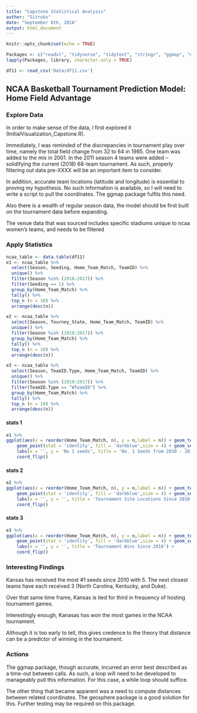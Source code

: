 ```yaml
---
title: "Capstone Statistical Analysis"
author: "Sitruks"
date: "September 8th, 2018"
output: html_document
---
```


```r
knitr::opts_chunk$set(echo = TRUE)

Packages <- c("readxl", "tidyverse", "tidytext", "stringr", "ggmap", "naniar", "data.table", "readr")
lapply(Packages, library, character.only = TRUE)
```


```r

df11 <- read_csv('Data/df11.csv')
```

## NCAA Basketball Tournament Prediction Model: Home Field Advantage

### **Explore Data**

In order to make sense of the data, I first explored it (InitialVisualization_Capstone.R).

Immediately, I was reminded of the discrepancies in tournament play over time, namely the total field change from 32 to 64 in 1985. One team was added to the mix in 2001. In the 2011 season 4 teams were added -- solidifying the current (2018) 68-team tournament. As such, properly filtering out data pre-XXXX will be an important item to consider. 

In addition, accurate team locations (latitude and longitude) is essential to proving my hypothesis. No such information is available, so I will need to write a script to pull the coordinates. The ggmap package fulfils this need. 

Also there is a wealth of regular season data, the model should be first built on the tournament data before expanding.

The venue data that was sourced includes specific stadiums unique to ncaa women's teams, and needs to be filtered 

### **Apply Statistics**


```r
ncaa_table <- data.table(df11)
e1 <- ncaa_table %>%
  select(Season, Seeding, Home_Team_Match, TeamID) %>% 
  unique() %>%
  filter(Season %in% (2010:2017)) %>%
  filter(Seeding == 1) %>% 
  group_by(Home_Team_Match) %>% 
  tally() %>% 
  top_n (n = 10) %>% 
  arrange(desc(n)) 

e2 <- ncaa_table %>%
  select(Season, Tourney_State, Home_Team_Match, TeamID) %>% 
  unique() %>%
  filter(Season %in% (2010:2017)) %>%
  group_by(Home_Team_Match) %>% 
  tally() %>% 
  top_n (n = 10) %>% 
  arrange(desc(n)) 

e3 <- ncaa_table %>%
  select(Season, TeamID.Type, Home_Team_Match, TeamID) %>% 
  unique() %>%
  filter(Season %in% (2010:2017)) %>%
  filter(TeamID.Type == "WTeamID") %>%
  group_by(Home_Team_Match) %>% 
  tally() %>% 
  top_n (n = 10) %>% 
  arrange(desc(n)) 

```

#### **stats 1**
```r

e1 %>% 
ggplot(aes(x = reorder(Home_Team_Match, n), y = n,label = n)) + geom_text(color="white", size=2) +
    geom_point(stat = 'identity', fill = 'darkblue',size = 4) + geom_segment(aes(y=0,x = reorder(Home_Team_Match, n), yend = n,xend =reorder(Home_Team_Match, n) ),color = 'black') +
    labs(x = '', y = 'No 1 seeds', title = 'No. 1 Seeds from 2010 - 2017') +
    coord_flip()
```

#### **stats 2**
```r

e2 %>% 
ggplot(aes(x = reorder(Home_Team_Match, n), y = n,label = n)) + geom_text(color="white", size=2) +
    geom_point(stat = 'identity', fill = 'darkblue',size = 4) + geom_segment(aes(y=0,x = reorder(Home_Team_Match, n), yend = n,xend =reorder(Home_Team_Match, n) ),color = 'black') +
    labs(x = '', y = '', title = 'Tournament Site Locations Since 2010') +
    coord_flip()
```

#### **stats 3**
```r

e3 %>% 
ggplot(aes(x = reorder(Home_Team_Match, n), y = n,label = n)) + geom_text(color="white", size=2) +
    geom_point(stat = 'identity', fill = 'darkblue',size = 4) + geom_segment(aes(y=0,x = reorder(Home_Team_Match, n), yend = n,xend =reorder(Home_Team_Match, n) ),color = 'black') +
    labs(x = '', y = '', title = 'Tournament Wins Since 2010') +
    coord_flip()
```



### **Interesting Findings**

Kansas has received the most #1 seeds since 2010 with 5. The next closest teams have each received 3 (North Carolina, Kentucky, and Duke).

Over that same time frame, Kansas is tied for third in frequency of hosting tournament games.

Interestingly enough, Kanasas has won the most games in the NCAA tournament.

Although it is too early to tell, this gives credence to the theory that distance can be a predictor of winning in the tournament.


### **Actions**
The ggmap package, though accurate, incurred an error best described as a time-out between calls. As such, a loop will need to be developed to manageably pull this information. For this case, a while loop should suffice.

The other thing that became apparent was a need to compute distances between related coordinates. The geosphere package is a good solution for this. Further testing may be required on this package.
